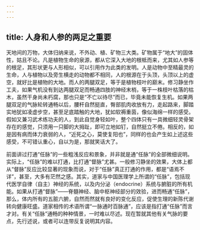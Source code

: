 ```yaml
---
---
---
```

title: 人身和人参的两足之重要
---




天地间的万物，大体归纳来说，不外动、植、矿物三大类。矿物属于“地大”的固体性，姑且不论。凡是植物生命的泉源，都从它深入大地的根柢而来，尤其如人参等的根足，其形状更与人形相似，可以引用作为此类的发明。人是动物中至精最灵的生命，人与植物以及旁生横走的动物都不相同，人的根源在于头顶，头顶以上的虚空，就好比是植物的大地。而人的两腿双足，等于是植物枝叶的巅末。修习静坐作工夫，如果气机没有到达两腿双足而畅通四肢的神经末梢，等于一株枝叶枯落的枯木，虽然干身尚未朽腐，那也只是“不亡以待尽”而已，毕竟未能恢复生机。如果两腿双足的气脉轮转通畅以后，腰杆自然挺直，臀部肌肉收放有力，走起路来，脚踏实地犹如凌虚步空，甚至足底踏触的大地，犹如软褥重茵，像似海绵一样的感受。假如又兼习武术练功夫的人，到此自觉身轻如叶，整个四体只有一具微细轻灵骨架存在的感觉，只须用一只脚的大拇趾，即可立地如钉，自然挺立不倦。相反的，如是因有病而体力衰弱的人，“近死之心，莫使复阳也”，同样的也会产生如上述这些感受，不可错认重心，自以为是，那就笑话大了。

前面讲过打通“任脉”的一些粗浅反应和景象，并非就是通“任脉”的全部微细说明。实际上，“任脉”的难以打通，比打通“督脉”尤甚。一般修习静坐的效果，大体上都从“督脉”反应比较显著的现象而说，对于“任脉”真正打通的作用，都是“语焉不详”，甚至，大多有茫然之感。其实，道家与中国医理学上所谓的“任脉”，包括现代医学自律（自主）神经的系统，以及内分泌（endocrine）系统与腑脏的所有机能。如果从打通“督脉”——脊髓神经、脑中枢神经部分的效验，进而畅通“任脉”，那么，体内所有的五脏六腑，自然而然就有良好的变化反应，促使生理的新陈代谢转向健康旺盛。道家相传的术语所谓“一脉通时百脉通”，应该是指打通“任脉”而言才对。有关“任脉”通畅的种种情景，一时难以尽述。现在暂就其他有关气脉的要点，先行述说，或者可以连带反复说明其内容。